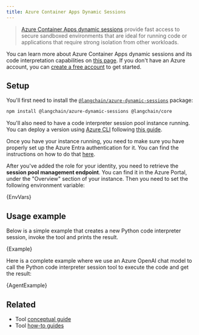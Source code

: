 ```yaml
---
title: Azure Container Apps Dynamic Sessions
---
```


> [Azure Container Apps dynamic sessions](https://learn.microsoft.com/azure/container-apps/sessions) provide fast access to secure sandboxed environments that are ideal for running code or applications that require strong isolation from other workloads.

You can learn more about Azure Container Apps dynamic sessions and its code interpretation capabilities on [this page](https://learn.microsoft.com/azure/container-apps/sessions). If you don't have an Azure account, you can [create a free account](https://azure.microsoft.com/free/) to get started.

## Setup

You'll first need to install the [`@langchain/azure-dynamic-sessions`](https://www.npmjs.com/package/@langchain/azure-dynamic-sessions) package:


<IntegrationInstallTooltip/>

```bash npm2yarn
npm install @langchain/azure-dynamic-sessions @langchain/core
```

You'll also need to have a code interpreter session pool instance running. You can deploy a version using [Azure CLI](https://learn.microsoft.com/cli/azure/install-azure-cli) following [this guide](https://learn.microsoft.com/azure/container-apps/sessions-code-interpreter).

Once you have your instance running, you need to make sure you have properly set up the Azure Entra authentication for it. You can find the instructions on how to do that [here](https://learn.microsoft.com/azure/container-apps/sessions?tabs=azure-cli#authentication).

After you've added the role for your identity, you need to retrieve the **session pool management endpoint**. You can find it in the Azure Portal, under the "Overview" section of your instance. Then you need to set the following environment variable:


<CodeBlock language="text">{EnvVars}</CodeBlock>

## Usage example

Below is a simple example that creates a new Python code interpreter session, invoke the tool and prints the result.


<CodeBlock language="typescript">{Example}</CodeBlock>

Here is a complete example where we use an Azure OpenAI chat model to call the Python code interpreter session tool to execute the code and get the result:


<CodeBlock language="typescript">{AgentExample}</CodeBlock>

## Related

- Tool [conceptual guide](/oss/concepts/tools)
- Tool [how-to guides](/oss/how-to/#tools)

